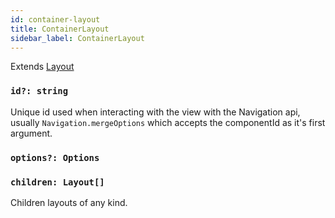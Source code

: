 ```yaml
---
id: container-layout
title: ContainerLayout
sidebar_label: ContainerLayout
---
```


Extends [Layout](layout)

### `id?: string`
Unique id used when interacting with the view with the Navigation api, usually `Navigation.mergeOptions` which accepts the componentId as it's first argument.
### `options?: Options`

### `children: Layout[]`
Children layouts of any kind.